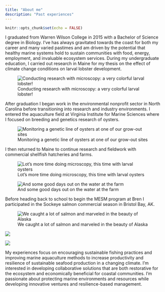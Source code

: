 ```yaml
---
title: "About me"
description: "Past experiences"
---
```


```r
knitr::opts_chunk$set(echo = FALSE)
```


I graduated from Warren Wilson College in 2015 with a Bachelor of Science degree in Biology. I've has always gravitated towards the coast for both my career and many varied pastimes and am driven by the potential that healthy marine systems hold to sustain communities with food, energy, employment, and invaluable ecosystem services. During my undergraduate education, I carried out research in Maine for my thesis on the effect of climate change conditions on larval lobster development. 


![Conducting research with microscopy: a very colorful larval lobster!](images/PF6031_lobster_h.jpg)

After graduation I began work in the environmental nonprofit sector in North Carolina before transitioning into research and industry environments. I entered the aquaculture field at Virginia Institute for Marine Sciences where I focused on breeding and genetics research of oysters. 

![Monitoring a genetic line of oysters at one of our grow-out sites](images/IMG_1766.JPG)

I then returned to Maine to continue research and fieldwork with commercial shellfish hatcheries and farms. 

![Lot's more time doing microscopy, this time with larval oysters](images/IMG_2943 (1).JPG)

![And some good days out on the water at the farm](images/IMG_9111.png)

Before heading back to school to begin the MESM program at Bren I participated in the Sockeye salmon commercial season in Bristol Bay, AK.

![We caught a lot of salmon and marveled in the beauty of Alaska](images/IMG_6535.jpg)

![](images/IMG_6438.jpg)

![](images/IMG_6523.jpg)

My experiences focus on encouraging sustainable fishing practices and improving marine aquaculture methods to increase productivity and resilience of sustainable seafood production in a changing climate. I'm interested in developing collaborative solutions that are both restorative for the ecosystem and economically beneficial for coastal communities. I'm passionate about protecting marine environments and resources while developing innovative ventures and resilience-based management.


















